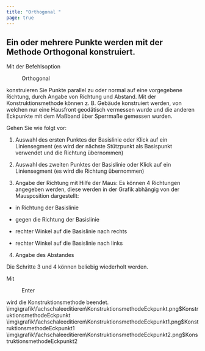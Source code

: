 ```yaml
---
title: "Orthogonal "
page: true
---
```

## Ein oder mehrere Punkte werden mit der Methode Orthogonal konstruiert.

Mit der Befehlsoption  <Menu>Orthogonal </Menu> konstruieren Sie Punkte parallel zu oder normal auf eine vorgegebene Richtung, durch Angabe von Richtung und Abstand.
Mit der Konstruktionsmethode k&#246;nnen z. B. Geb&#228;ude konstruiert werden, von welchen nur eine Hausfront geod&#228;tisch vermessen wurde und die anderen Eckpunkte mit dem Ma&#223;band &#252;ber Sperrma&#223;e gemessen wurden.

Gehen Sie wie folgt vor:

1. Auswahl des ersten Punktes der Basislinie oder Klick auf ein Liniensegment (es wird der n&#228;chste St&#252;tzpunkt als Basispunkt verwendet und die Richtung &#252;bernommen)

2. Auswahl des zweiten Punktes der Basislinie oder Klick auf ein Liniensegment (es wird die Richtung &#252;bernommen)

3. Angabe der Richtung mit Hilfe der Maus: Es k&#246;nnen 4 Richtungen angegeben werden, diese werden in der Grafik abh&#228;ngig von der Mausposition dargestellt:

- in Richtung der Basislinie

- gegen die Richtung der Basislinie

- rechter Winkel auf die Basislinie nach rechts

- rechter Winkel auf die Basislinie nach links



4. Angabe des Abstandes



Die Schritte 3 und 4 k&#246;nnen beliebig wiederholt werden.

<Success>
Mit  <Menu>Enter</Menu>  wird die Konstruktionsmethode beendet.
</Success><Image>\img\grafik\fachschaleeditieren\KonstruktionsmethodeEckpunkt.png$KonstruktionsmethodeEckpunkt</Image><Image>\img\grafik\fachschaleeditieren\KonstruktionsmethodeEckpunkt1.png$KonstruktionsmethodeEckpunkt1</Image><Image>\img\grafik\fachschaleeditieren\KonstruktionsmethodeEckpunkt2.png$KonstruktionsmethodeEckpunkt2</Image>
